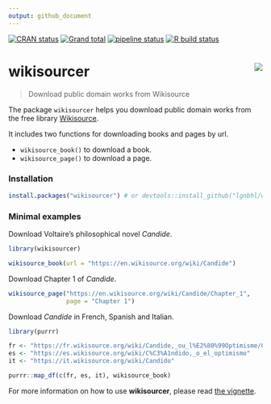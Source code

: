 ```yaml
---
output: github_document
---
```


<!-- README.md is generated from README.Rmd. Please edit that file -->

<!-- badges: start -->
[![CRAN status](https://www.r-pkg.org/badges/version/wikisourcer)](https://CRAN.R-project.org/package=wikisourcer)
[![Grand total](https://cranlogs.r-pkg.org/badges/grand-total/wikisourcer)](https://cran.r-project.org/package=wikisourcer)
[![pipeline status](https://gitlab.com/lgnbhl/wikisourcer/badges/master/pipeline.svg)](https://gitlab.com/lgnbhl/wikisourcer/pipelines)
[![R build status](https://github.com/lgnbhl/wikisourcer/workflows/R-CMD-check/badge.svg)](https://github.com/lgnbhl/wikisourcer/actions)
<!-- badges: end -->

# wikisourcer <img src="man/figures/logo.png" align="right" />

> Download public domain works from Wikisource

The package `wikisourcer` helps you download public domain works from the free library [Wikisource](https://wikisource.org/). 

It includes two functions for downloading books and pages by url. 

- ```wikisource_book()``` to download a book.
- ```wikisource_page()``` to download a page.

### Installation

```r
install.packages("wikisourcer") # or devtools::install_github("lgnbhl/wikisourcer")
```

### Minimal examples

Download Voltaire's philosophical novel *Candide*.

```r
library(wikisourcer)

wikisource_book(url = "https://en.wikisource.org/wiki/Candide")
```

Download Chapter 1 of *Candide*.

```r
wikisource_page("https://en.wikisource.org/wiki/Candide/Chapter_1", 
                page = "Chapter 1")
```

Download *Candide* in French, Spanish and Italian.

```r
library(purrr)

fr <- "https://fr.wikisource.org/wiki/Candide,_ou_l%E2%80%99Optimisme/Garnier_1877"
es <- "https://es.wikisource.org/wiki/C%C3%A1ndido,_o_el_optimismo"
it <- "https://it.wikisource.org/wiki/Candido"

purrr::map_df(c(fr, es, it), wikisource_book)
```

For more information on how to use **wikisourcer**, please read [the vignette](https://felixluginbuhl.com/wikisourcer/articles/wikisourcer.html).
